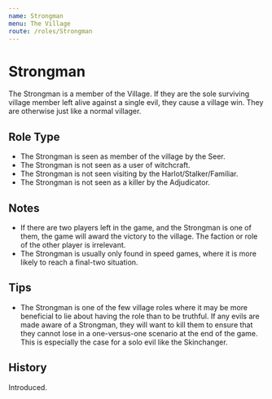 ```yaml
---
name: Strongman
menu: The Village
route: /roles/Strongman
---
```


# Strongman

The Strongman is a member of the Village. If they are the sole surviving village member left alive against a single evil, they cause a village win. They are otherwise just like a normal villager.

## Role Type

- The Strongman is seen as member of the village by the Seer.
- The Strongman is not seen as a user of witchcraft.
- The Strongman is not seen visiting by the Harlot/Stalker/Familiar.
- The Strongman is not seen as a killer by the Adjudicator.

## Notes

- If there are two players left in the game, and the Strongman is one of them, the game will award the victory to the village. The faction or role of the other player is irrelevant.
- The Strongman is usually only found in speed games, where it is more likely to reach a final-two situation.

## Tips

- The Strongman is one of the few village roles where it may be more beneficial to lie about having the role than to be truthful. If any evils are made aware of a Strongman, they will want to kill them to ensure that they cannot lose in a one-versus-one scenario at the end of the game. This is especially the case for a solo evil like the Skinchanger.

## History

<Timeline lineColor="white">
  <Event interval="2018-12-08">Introduced.</Event>
</Timeline>

